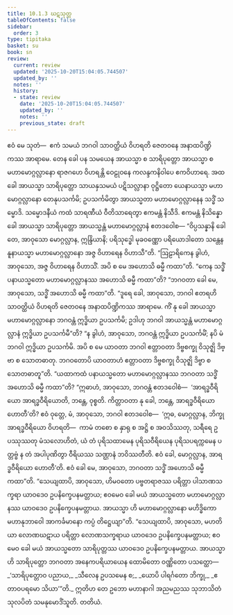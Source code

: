 ```yaml
---
title: 10.1.3 ဃဋသုတ္တ
tableOfContents: false
sidebar:
  order: 3
type: tipitaka
basket: su
book: sn
review:
  current: review
  updated: '2025-10-20T15:04:05.744507'
  updated_by: ''
  notes: ''
  history:
  - state: review
    date: '2025-10-20T15:04:05.744507'
    updated_by: ''
    notes: ''
    previous_state: draft
---
```



<DynamicBreadcrumb />


<ReviewStatus review={frontmatter.review} showDetails={true} />

<HypothesisAnnotation frontmatter={frontmatter} />

<Division number="237" book="sn" e="ch" v="18" p="314">

<Paragraph number="1259" book="sn">
ဧဝံ မေ သုတံ—  ဧကံ သမယံ ဘဂဝါ သာဝတ္ထိယံ ဝိဟရတိ ဇေတဝနေ အနာထပိဏ္ဍိကဿ အာရာမေ. တေန ခေါ ပန သမယေန အာယသ္မာ စ သာရိပုတ္တော အာယသ္မာ စ မဟာမောဂ္ဂလ္လာနော ရာဇဂဟေ ဝိဟရန္တိ ဝေဠုဝနေ ကလန္ဒကနိဝါပေ ဧကဝိဟာရေ. အထ ခေါ အာယသ္မာ သာရိပုတ္တော သာယနှသမယံ ပဋိသလ္လာနာ ဝုဋ္ဌိတော ယေနာယသ္မာ မဟာမောဂ္ဂလ္လာနော တေနုပသင်္ကမိ; ဥပသင်္ကမိတွာ အာယသ္မတာ မဟာမောဂ္ဂလ္လာနေန သဒ္ဓိံ သမ္မောဒိ. သမ္မောဒနီယံ ကထံ သာရဏီယံ ဝီတိသာရေတွာ ဧကမန္တံ နိသီဒိ. ဧကမန္တံ နိသိန္နော ခေါ အာယသ္မာ သာရိပုတ္တော အာယသ္မန္တံ မဟာမောဂ္ဂလ္လာနံ ဧတဒဝေါစ—
</Paragraph>

<Paragraph number="1260" book="sn">
“ဝိပ္ပသန္နာနိ ခေါ တေ, အာဝုသော မောဂ္ဂလ္လာန, ဣန္ဒြိယာနိ; ပရိသုဒ္ဓေါ မုခဝဏ္ဏော ပရိယောဒါတော သန္တေန နူနာယသ္မာ မဟာမောဂ္ဂလ္လာနော အဇ္ဇ ဝိဟာရေန ဝိဟာသီ”တိ. “ဩဠာရိကေန ခွါဟံ, အာဝုသော, အဇ္ဇ ဝိဟာရေန ဝိဟာသိံ. အပိ စ မေ အဟောသိ ဓမ္မီ ကထာ”တိ. “ကေန သဒ္ဓိံ ပနာယသ္မတော မဟာမောဂ္ဂလ္လာနဿ အဟောသိ ဓမ္မီ ကထာ”တိ? “ဘဂဝတာ ခေါ မေ, အာဝုသော, သဒ္ဓိံ အဟောသိ ဓမ္မီ ကထာ”တိ. “ဒူရေ ခေါ, အာဝုသော, ဘဂဝါ ဧတရဟိ သာဝတ္ထိယံ ဝိဟရတိ ဇေတဝနေ အနာထပိဏ္ဍိကဿ အာရာမေ. ကိံ နု ခေါ အာယသ္မာ မဟာမောဂ္ဂလ္လာနော ဘဂဝန္တံ ဣဒ္ဓိယာ ဥပသင်္ကမိ; ဥဒါဟု ဘဂဝါ အာယသ္မန္တံ မဟာမောဂ္ဂလ္လာနံ ဣဒ္ဓိယာ ဥပသင်္ကမီ”တိ? “န ခွါဟံ, အာဝုသော, ဘဂဝန္တံ ဣဒ္ဓိယာ ဥပသင်္ကမိံ; နပိ မံ ဘဂဝါ ဣဒ္ဓိယာ ဥပသင်္ကမိ. အပိ စ မေ ယာဝတာ ဘဂဝါ ဧတ္တာဝတာ ဒိဗ္ဗစက္ခု ဝိသုဇ္ဈိ ဒိဗ္ဗာ စ သောတဓာတု. ဘဂဝတောပိ ယာဝတာဟံ ဧတ္တာဝတာ ဒိဗ္ဗစက္ခု ဝိသုဇ္ဈိ ဒိဗ္ဗာ စ သောတဓာတူ”တိ. “ယထာကထံ ပနာယသ္မတော မဟာမောဂ္ဂလ္လာနဿ ဘဂဝတာ သဒ္ဓိံ အဟောသိ ဓမ္မီ ကထာ”တိ?
</Paragraph>

<Paragraph number="1261" book="sn">
“ဣဓာဟံ, အာဝုသော, ဘဂဝန္တံ ဧတဒဝေါစံ—  ‘အာရဒ္ဓဝီရိယော အာရဒ္ဓဝီရိယောတိ, ဘန္တေ, ဝုစ္စတိ. ကိတ္တာဝတာ နု ခေါ, ဘန္တေ, အာရဒ္ဓဝီရိယော ဟောတီ’တိ? ဧဝံ ဝုတ္တေ, မံ, အာဝုသော, ဘဂဝါ ဧတဒဝေါစ—  ‘ဣဓ, မောဂ္ဂလ္လာန, ဘိက္ခု အာရဒ္ဓဝီရိယော ဝိဟရတိ—  ကာမံ တစော စ နှာရု စ အဋ္ဌိ စ အဝသိဿတု, သရီရေ ဥပဿုဿတု မံသလောဟိတံ, ယံ တံ ပုရိသထာမေန ပုရိသဝီရိယေန ပုရိသပရက္ကမေန ပတ္တဗ္ဗံ န တံ အပါပုဏိတွာ ဝီရိယဿ သဏ္ဌာနံ ဘဝိဿတီတိ. ဧဝံ ခေါ, မောဂ္ဂလ္လာန, အာရဒ္ဓဝီရိယော ဟောတီ’တိ. ဧဝံ ခေါ မေ, အာဝုသော, ဘဂဝတာ သဒ္ဓိံ အဟောသိ ဓမ္မီ ကထာ”တိ.
</Paragraph>

<Paragraph number="1262" book="sn">
“သေယျထာပိ, အာဝုသော, ဟိမဝတော ပဗ္ဗတရာဇဿ ပရိတ္တာ ပါသာဏသက္ခရာ ယာဝဒေဝ ဥပနိက္ခေပနမတ္တာယ; ဧဝမေဝ ခေါ မယံ အာယသ္မတော မဟာမောဂ္ဂလ္လာနဿ ယာဝဒေဝ ဥပနိက္ခေပနမတ္တာယ. အာယသ္မာ ဟိ မဟာမောဂ္ဂလ္လာနော မဟိဒ္ဓိကော မဟာနုဘာဝေါ အာကင်္ခမာနော ကပ္ပံ တိဋ္ဌေယျာ”တိ.
</Paragraph>

<Paragraph number="1263" book="sn">
“သေယျထာပိ, အာဝုသော, မဟတိယာ လောဏဃဋာယ ပရိတ္တာ လောဏသက္ခရာယ ယာဝဒေဝ ဥပနိက္ခေပနမတ္တာယ; ဧဝမေဝ ခေါ မယံ အာယသ္မတော သာရိပုတ္တဿ ယာဝဒေဝ ဥပနိက္ခေပနမတ္တာယ. အာယသ္မာ ဟိ သာရိပုတ္တော ဘဂဝတာ အနေကပရိယာယေန ထောမိတော ဝဏ္ဏိတော ပသတ္ထော—
</Paragraph>

<Paragraph number="1264" type="verses" book="sn">
_‘သာရိပုတ္တောဝ ပညာယ,_  
_သီလေန ဥပသမေန စ;_  
_ယောပိ ပါရင်္ဂတော ဘိက္ခု,_  
_ဧတာဝပရမော သိယာ’”တိ._  

</Paragraph>

<Paragraph number="1265" book="sn">
ဣတိဟ တေ ဥဘော မဟာနာဂါ အညမညဿ သုဘာသိတံ သုလပိတံ သမနုမောဒိံသူတိ.

</Paragraph>
</Division>

<Paragraph number="1266" type="center" book="sn">
တတိယံ.
</Paragraph>